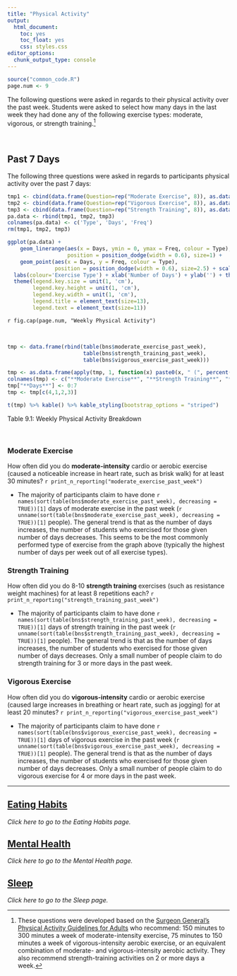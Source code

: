```yaml
---
title: "Physical Activity"
output: 
  html_document: 
    toc: yes
    toc_float: yes
    css: styles.css
editor_options: 
  chunk_output_type: console
---
```


```r
source("common_code.R")
page.num <- 9
```

The following questions were asked in regards to their physical activity over the past week. Students were asked to select how many days in the last week they had done any of the following exercise types: moderate, vigorous, or strength training.[^1]

<br>

## Past 7 Days

The following three questions were asked in regards to participants physical activity over the past 7 days:
```r
tmp1 <- cbind(data.frame(Question=rep("Moderate Exercise", 8)), as.data.frame(table(bns[["moderate_exercise_past_week"]])))
tmp2 <- cbind(data.frame(Question=rep("Vigorous Exercise", 8)), as.data.frame(table(bns[["vigorous_exercise_past_week"]])))
tmp3 <- cbind(data.frame(Question=rep("Strength Training", 8)), as.data.frame(table(bns[["strength_training_past_week"]])))
pa.data <- rbind(tmp1, tmp2, tmp3)
colnames(pa.data) <- c('Type', 'Days', 'Freq')
rm(tmp1, tmp2, tmp3)

ggplot(pa.data) +
    geom_linerange(aes(x = Days, ymin = 0, ymax = Freq, colour = Type), 
                   position = position_dodge(width = 0.6), size=1) +
    geom_point(aes(x = Days, y = Freq, colour = Type),
               position = position_dodge(width = 0.6), size=2.5) + scale_color_manual(values=c("#336699", "#000000", "#b5d43b")) +
  labs(colour='Exercise Type') + xlab('Number of Days') + ylab('') + theme_bw() +
  theme(legend.key.size = unit(1, 'cm'), 
        legend.key.height = unit(1, 'cm'), 
        legend.key.width = unit(1, 'cm'), 
        legend.title = element_text(size=13),
        legend.text = element_text(size=11))
```
`r fig.cap(page.num, "Weekly Physical Activity")`

<br>

```r
tmp <- data.frame(rbind(table(bns$moderate_exercise_past_week),
                        table(bns$strength_training_past_week),
                        table(bns$vigorous_exercise_past_week)))

tmp <- as.data.frame(apply(tmp, 1, function(x) paste0(x, " (", percent(x/sum(x), accuracy = 0.1), ")")))
colnames(tmp) <- c("**Moderate Exercise**", "**Strength Training**", "**Vigorous Training**")
tmp["**Days**"] <- 0:7
tmp <- tmp[c(4,1,2,3)]

t(tmp) %>% kable() %>% kable_styling(bootstrap_options = "striped") 
```
Table 9.1: Weekly Physical Activity Breakdown

<br>

### Moderate Exercise
How often did you do **moderate-intensity** cardio or aerobic exercise (caused a noticeable increase in heart rate, such as brisk walk) for at least 30 minutes? `r print_n_reporting("moderate_exercise_past_week")`

- The majority of participants claim to have done `r names(sort(table(bns$moderate_exercise_past_week), decreasing = TRUE))[1]` days of moderate exercise in the past week (`r unname(sort(table(bns$moderate_exercise_past_week), decreasing = TRUE))[1]` people). The general trend is that as the number of days increases, the number of students who exercised for those given number of days decreases. This seems to be the most commonly performed type of exercise from the graph above (typically the highest number of days per week out of all exercise types).

### Strength Training 
How often did you do 8-10 **strength training** exercises (such as resistance weight machines) for at least 8 repetitions each? `r print_n_reporting("strength_training_past_week")`

- The majority of participants claim to have done `r names(sort(table(bns$strength_training_past_week), decreasing = TRUE))[1]` days of strength training in the past week (`r unname(sort(table(bns$strength_training_past_week), decreasing = TRUE))[1]` people). The general trend is that as the number of days increases, the number of students who exercised for those given number of days decreases. Only a small number of people claim to do strength training for 3 or more days in the past week.

### Vigorous Exercise
How often did you do **vigorous-intensity** cardio or aerobic exercise (caused large increases in breathing or heart rate, such as jogging) for at least 20 minutes? `r print_n_reporting("vigorous_exercise_past_week")`

- The majority of participants claim to have done `r names(sort(table(bns$vigorous_exercise_past_week), decreasing = TRUE))[1]` days of vigorous exercise in the past week (`r unname(sort(table(bns$vigorous_exercise_past_week), decreasing = TRUE))[1]` people). The general trend is that as the number of days increases, the number of students who exercised for those given number of days decreases. Only a small number of people claim to do vigorous exercise for 4 or more days in the past week.

--- 

[^1]: These questions were developed based on the [Surgeon General's Physical Activity Guidelines for Adults](https://health.gov/sites/default/files/2019-09/Physical_Activity_Guidelines_2nd_edition.pdf#page=8) who recommend: 150 minutes to 300 minutes a week of moderate-intensity exercise, 75 minutes to 150 minutes a week of vigorous-intensity aerobic exercise, or an equivalent combination of moderate- and vigorous-intensity aerobic activity. They also recommend strength-training activities on 2 or more days a week.


## [Eating Habits](Eating_Habits.html)
*Click here to go to the Eating Habits page.*

## [Mental Health](Mental_Health.html)
*Click here to go to the Mental Health page.*

## [Sleep](Sleep.html)
*Click here to go to the Sleep page.*
